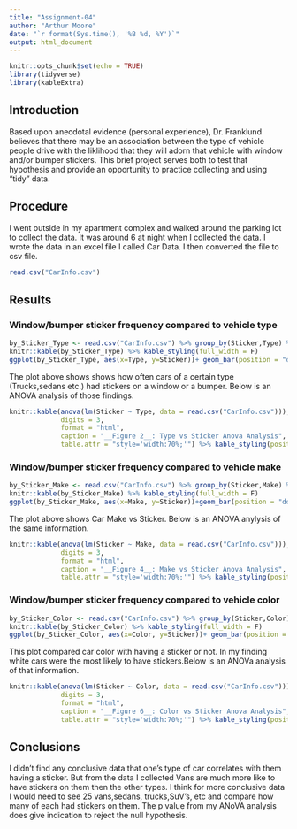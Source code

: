 ```yaml
---
title: "Assignment-04"
author: "Arthur Moore"
date: "`r format(Sys.time(), '%B %d, %Y')`"
output: html_document
---
```


<!-- (1) A setup chunk. Make sure that you have all needed packages installed -->
```r
knitr::opts_chunk$set(echo = TRUE)
library(tidyverse)
library(kableExtra)
```
   
<!-- (2) You can leave this introduction as-is -->
## Introduction  
Based upon anecdotal evidence (personal experience), Dr. Franklund believes that there may be an association between the type of vehicle people drive with the liklihood that they will adorn that vehicle with window and/or bumper stickers. This brief project serves both to test that hypothesis and provide an opportunity to practice collecting and using "tidy" data.

<!-- (3) Briefly describe what data you collected, how, when, and where you collected it, and the file name and format of your dataset. -->
## Procedure  
I went outside in my apartment complex and walked around the parking lot to collect the data. It was around 6 at night when I collected the data. I wrote the data in an excel file I called Car Data. I then converted the file to csv file.

<!-- (4) Insert an R chunk here to load your dataset into a tibble --> 
```r
read.csv("CarInfo.csv")
```


## Results

### Window/bumper sticker frequency compared to vehicle type
<!-- (5) Insert an R chunk here to analyze and plot the portion of vehicles with stickers by type -->
```r
by_Sticker_Type <- read.csv("CarInfo.csv") %>% group_by(Sticker,Type) %>% summarize(Number = n()) %>% arrange(desc(Number))
knitr::kable(by_Sticker_Type) %>% kable_styling(full_width = F)
ggplot(by_Sticker_Type, aes(x=Type, y=Sticker))+ geom_bar(position = "dodge", stat = "summary", fun="mean")
```

The plot above shows shows how often cars of a certain type (Trucks,sedans etc.) had stickers on a window or a bumper. Below is an ANOVA analysis of those findings.

<!-- (6) Write a few sentences using markdown to summarize the plot above and the ANOVA analysis that follows. --> 

```r
knitr::kable(anova(lm(Sticker ~ Type, data = read.csv("CarInfo.csv"))),
			 digits = 3, 
			 format = "html", 
			 caption = "__Figure 2__: Type vs Sticker Anova Analysis",
			 table.attr = "style='width:70%;'") %>% kable_styling(position = "center")
```

<!-- (7) Insert an R chunk here to perform a one-way ANOVA analysis comparing sticker presence vs. car type. --> 

### Window/bumper sticker frequency compared to vehicle make
<!-- (8) Insert an R chunk here to analyze and plot the portion of vehicles with stickers by make. -->
```r
by_Sticker_Make <- read.csv("CarInfo.csv") %>% group_by(Sticker,Make) %>% summarize(Number = n()) %>% arrange(desc(Number))
knitr::kable(by_Sticker_Make) %>% kable_styling(full_width = F)
ggplot(by_Sticker_Make, aes(x=Make, y=Sticker))+geom_bar(position = "dodge", stat = "summary", fun="mean")
```

The plot above shows Car Make vs Sticker. Below is an ANOVA anylysis of the same information.
<!-- (9) Write a few sentences using markdown to summarize the plot above and the ANOVA analysis that follows. --> 

```r
knitr::kable(anova(lm(Sticker ~ Make, data = read.csv("CarInfo.csv"))),
			 digits = 3, 
			 format = "html", 
			 caption = "__Figure 4__: Make vs Sticker Anova Analysis",
			 table.attr = "style='width:70%;'") %>% kable_styling(position = "center")
```

<!-- (10) Insert an R chunk here to perform a one-way ANOVA analysis comparing sticker presence vs. car make. --> 

### Window/bumper sticker frequency compared to vehicle color
<!-- (11) Insert an R chunk here to analyze and plot the portion of vehicles with stickers by color. -->
```r
by_Sticker_Color <- read.csv("CarInfo.csv") %>% group_by(Sticker,Color) %>% summarize(Number = n()) %>% arrange(desc(Number))
knitr::kable(by_Sticker_Color) %>% kable_styling(full_width = F)
ggplot(by_Sticker_Color, aes(x=Color, y=Sticker))+ geom_bar(position = "dodge", stat = "summary", fun="mean")
```
This plot compared car color with having a sticker or not. In my finding white cars were the most likely to have stickers.Below is an ANOVa analysis of that information.

<!-- (12) Write a few sentences using markdown to summarize the plot above and the ANOVA analysis that follows. --> 
```r
knitr::kable(anova(lm(Sticker ~ Color, data = read.csv("CarInfo.csv"))),
			 digits = 3, 
			 format = "html", 
			 caption = "__Figure 6__: Color vs Sticker Anova Analysis",
			 table.attr = "style='width:70%;'") %>% kable_styling(position = "center")
```


<!-- (13) Insert an R chunk here to perform a one-way ANOVA analysis comparing sticker presence vs. car color. --> 



## Conclusions
<!-- (14) Wrap up your assignment with a brief discussion of what you found. Did you find any evidence to support Dr. Franklund's initial hypothesis? How do you interpret your findings? --> 
I didn't find any conclusive data that one's type of car correlates with them having a sticker. But from the data I collected Vans are much more like to have stickers on them then the other types. I think for more conclusive data I would need to see 25 vans,sedans, trucks,SuV's, etc and compare how many of each had stickers on them. The p value from my ANoVA analysis does give indication to reject the null hypothesis.
